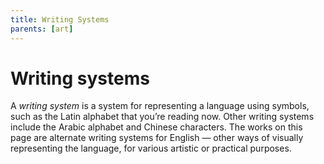 ```yaml
---
title: Writing Systems
parents: [art]
---
```


# Writing systems

A *writing system* is a system for representing a language using symbols, such as the Latin alphabet that you’re reading now. Other writing systems include the Arabic alphabet and Chinese characters. The works on this page are alternate writing systems for English — other ways of visually representing the language, for various artistic or practical purposes.